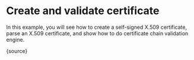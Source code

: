 
# Create and validate certificate

In this example, you will see how to create a self-signed X.509 certificate, parse an X.509 certificate, and show how to do certificate chain validation engine.

<CodeBlock language="ts">
  {source}
</CodeBlock>
